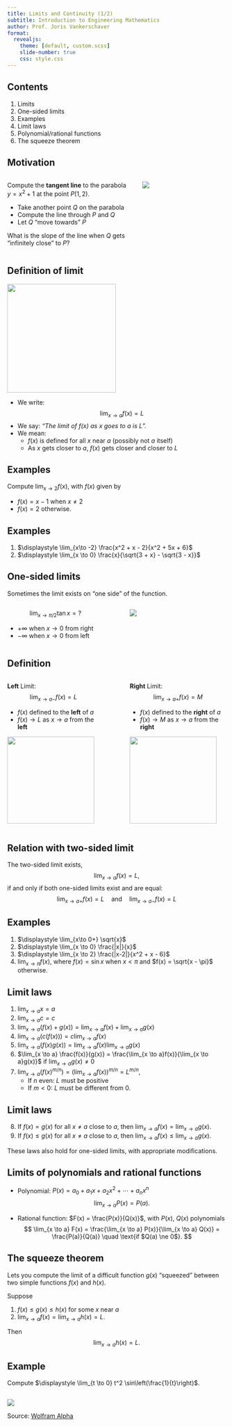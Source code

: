 ```yaml
---
title: Limits and Continuity (1/2)
subtitle: Introduction to Engineering Mathematics
author: Prof. Joris Vankerschaver
format:
  revealjs:
    theme: [default, custom.scss]
    slide-number: true
    css: style.css
---
```


## Contents

1. Limits
2. One-sided limits
3. Examples
4. Limit laws
5. Polynomial/rational functions
6. The squeeze theorem

## Motivation

:::: {.columns .v-center-container}

::: {.column width="60%"}

Compute the **tangent line** to the parabola $y = x^2 + 1$ at the point $P(1, 2)$.

- Take another point $Q$ on the parabola
- Compute the line through $P$ and $Q$
- Let $Q$ "move towards" $P$

What is the slope of the line when $Q$ gets "infinitely close" to $P$?

:::

::: {.column width="40%"}


![](./images/03-limits-continuity/tangent-parabola.svg){fig-align="center"}

:::

::::

## Definition of limit

![](./images/03-limits-continuity/limit-definition.svg){.absolute right=-100 top=100 height=250}

- We write:
$$
    \lim_{x \to a}f(x) = L
$$
- We say: *"The limit of $f(x)$ as $x$ goes to $a$ is $L$".*
- We mean:
  - $f(x)$ is defined for all $x$ near $a$ (possibly not $a$ itself)
  - As $x$ gets closer to $a$, $f(x)$ gets closer and closer to $L$ 


## Examples

Compute $\displaystyle \lim_{x \to 2} f(x)$, with $f(x)$ given by 

- $f(x) = x - 1$ when $x \ne 2$
- $f(x) = 2$ otherwise.


## Examples

1. $\displaystyle \lim_{x\to -2} \frac{x^2 + x - 2}{x^2 + 5x + 6}$
2. $\displaystyle \lim_{x \to 0} \frac{x}{\sqrt{3 + x} - \sqrt{3 - x}}$


## One-sided limits

Sometimes the limit exists on "one side" of the function.


:::: {.columns}
::: {.column width="48%"}
$$
  \lim_{x\to \pi/2} \tan x = ?
$$

- $+\infty$ when $x \to 0$ from right
- $-\infty$ when $x \to 0$ from left

:::

::: {.column width="4%"}
:::

::: {.column width="48%"}
![](./images/03-limits-continuity/tan-limit.svg)

:::

::::

## Definition

:::: {.columns}
::: {.column width="46%"}
**Left** Limit: 
$$
    \lim_{x \to a-}f(x) = L
$$

- $f(x)$ defined to the **left** of $a$
- $f(x) \to L$ as $x \to a$ from the **left**

![](./images/03-limits-continuity/left-limit.svg){fig-align="center" height=200}

:::
::: {.column width="6%"}
:::
::: {.column width="48%"}
**Right** Limit: 
$$
    \lim_{x \to a+}f(x) = M
$$

- $f(x)$ defined to the **right** of $a$
- $f(x) \to M$ as $x \to a$ from the **right**

![](./images/03-limits-continuity/right-limit.svg){fig-align="center" height=200}

:::

::::




## Relation with two-sided limit

The two-sided limit exists,
$$
    \lim_{x \to a} f(x) = L,
$$
if and only if both one-sided limits exist and are equal:
$$
    \lim_{x \to a+} f(x) = L \quad \text{and} \quad \lim_{x \to a-} f(x) = L
$$

## Examples


1. $\displaystyle \lim_{x\to 0+} \sqrt{x}$
2. $\displaystyle \lim_{x \to 0} \frac{|x|}{x}$
3. $\displaystyle \lim_{x \to 2} \frac{|x-2|}{x^2 + x - 6}$
4. $\displaystyle \lim_{x\to\pi}f(x)$, where $f(x) = \sin x$ when $x < \pi$ and $f(x) = \sqrt{x - \pi}$ otherwise.


## Limit laws

1. $\lim_{x \to a} x = a$
2. $\lim_{x \to a} c = c$
3. $\lim_{x \to a} (f(x) + g(x)) = \lim_{x \to a} f(x) + \lim_{x \to a} g(x)$
4. $\lim_{x \to a} (c(f(x))) = c \lim_{x \to a} f(x)$
5. $\lim_{x \to a}(f(x)g(x)) = \lim_{x \to a}f(x) \lim_{x \to a}g(x)$
6. $\lim_{x \to a} \frac{f(x)}{g(x)} = \frac{\lim_{x \to a}f(x)}{\lim_{x \to a}g(x)}$ if $\lim_{x \to a} g(x) \ne 0$
7. $\lim_{x \to a}\left(f(x)^{m/n}\right) = \left( \lim_{x \to a}f(x) \right)^{m/n} = L^{m/n}$, 
   - If $n$ even: $L$ must be positive
   - If $m < 0$: $L$ must be different from 0.
   
   
## Limit laws

8. If $f(x) = g(x)$ for all $x \ne a$ close to $a$, then $\lim_{x \to a} f(x) = \lim_{x \to a}g(x)$.
9. If $f(x) \le g(x)$ for all $x \ne a$ close to $a$, then $\lim_{x \to a} f(x) \le \lim_{x \to a}g(x)$.

These laws also hold for one-sided limits, with appropriate modifications.

## Limits of polynomials and rational functions

- Polynomial: $P(x) = a_0 + a_1 x + a_2 x^2 + \cdots + a_n x^n$
  $$
      \lim_{x \to a} P(x) = P(a).
  $$

- Rational function: $F(x) = \frac{P(x)}{Q(x)}$, with $P(x)$, $Q(x)$ polynomials
  $$
      \lim_{x \to a} F(x) = \frac{\lim_{x \to a} P(x)}{\lim_{x \to a} Q(x)} = \frac{P(a)}{Q(a)}
      \quad \text{if $Q(a) \ne 0$}.
  $$
  
## The squeeze theorem

Lets you compute the limit of a difficult function $g(x)$ "squeezed" between two simple functions $f(x)$ and $h(x)$.

Suppose 

1. $f(x) \le g(x) \le h(x)$ for some $x$ near $a$
2.  $\lim_{x \to a}f(x) = \lim_{x \to a} h(x) = L$. 

Then
$$
\lim_{x \to a} h(x) = L.
$$

## Example

Compute $\displaystyle \lim_{t \to 0} t^2 \sin\left(\frac{1}{t}\right)$.

##

![](./images/03-limits-continuity/squeeze-theorem.png)

Source: [Wolfram Alpha](https://www.wolframalpha.com/input?i=plot+t%5E2*sin%281%2Ft%29)

